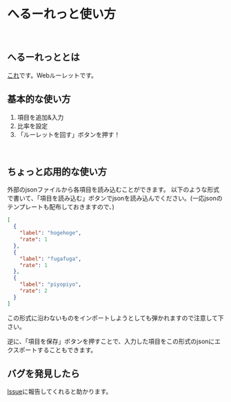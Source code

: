 ---
---
# へるーれっと使い方
<br/>

## へるーれっととは
<a href='/works/webRoulette'>これ</a>です。Webルーレットです。
<br/>

## 基本的な使い方
1. 項目を追加&入力
1. 比率を設定
2. 「ルーレットを回す」ボタンを押す！
<br/>

## ちょっと応用的な使い方
外部のjsonファイルから各項目を読み込むことができます。
以下のような形式で書いて、「項目を読み込む」ボタンでjsonを読み込んでください。(一応jsonのテンプレートも配布しておきますので、<a href="https://helkun.dev/roulette/template.json"></a>)
```json title='item.json' frame="terminal"
[
  {
    "label": "hogehoge",
    "rate": 1
  },
  {
    "label": "fugafuga",
    "rate": 1
  },
  {
    "label": "piyopiyo",
    "rate": 2
  }
]
```
この形式に沿わないものをインポートしようとしても弾かれますので注意して下さい。

逆に、「項目を保存」ボタンを押すことで、入力した項目をこの形式のjsonにエクスポートすることもできます。
<br/>

## バグを発見したら
<a href='https://github.com/hel-kun/helkun.dev/issues'>Issue</a>に報告してくれると助かります。